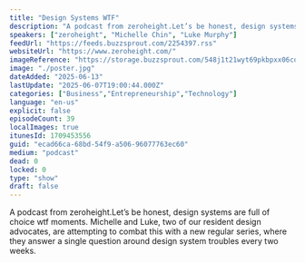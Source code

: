```yaml
---
title: "Design Systems WTF"
description: "A podcast from zeroheight.Let’s be honest, design systems are full of choice wtf moments. Michelle and Luke, two of our resident design advocates, are attempting to combat this with a new regular series, where they answer a single question around design system troubles every two weeks."
speakers: ["zeroheight", "Michelle Chin", "Luke Murphy"]
feedUrl: "https://feeds.buzzsprout.com/2254397.rss"
websiteUrl: "https://www.zeroheight.com/"
imageReference: "https://storage.buzzsprout.com/548j1t21wyt69pkbpxx06cq2bj7f?.jpg"
image: "./poster.jpg"
dateAdded: "2025-06-13"
lastUpdate: "2025-06-07T19:00:44.000Z"
categories: ["Business","Entrepreneurship","Technology"]
language: "en-us"
explicit: false
episodeCount: 39
localImages: true
itunesId: 1709453556
guid: "ecad66ca-68bd-54f9-a506-96077763ec60"
medium: "podcast"
dead: 0
locked: 0
type: "show"
draft: false
---
```


A podcast from zeroheight.Let’s be honest, design systems are full of choice wtf moments. Michelle and Luke, two of our resident design advocates, are attempting to combat this with a new regular series, where they answer a single question around design system troubles every two weeks.
